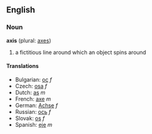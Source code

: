 ==English==

===Noun===
'''axis''' (plural: [[axes]])

# a fictitious line around which an object spins around

====Translations====

*Bulgarian: [[ос]] ''f''
*Czech: [[osa]] ''f''
*Dutch: [[as]] ''m''
*French: [[axe]] ''m''
*German: [[Achse]] ''f''
*Russian: [[oсь]]  ''f''
*Slovak: [[os]] ''f''
*Spanish: [[eje]] ''m''